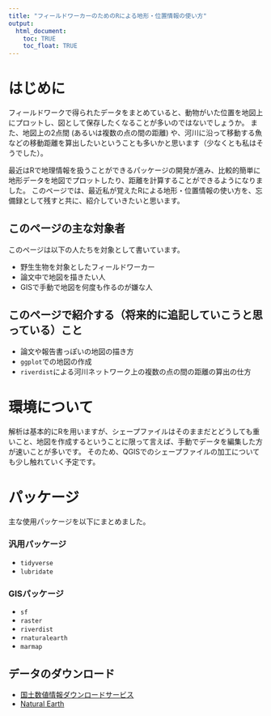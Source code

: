 ```yaml
---
title: "フィールドワーカーのためのRによる地形・位置情報の使い方"
output:
  html_document:
    toc: TRUE
    toc_float: TRUE
---
```



# はじめに

フィールドワークで得られたデータをまとめていると、動物がいた位置を地図上にプロットし、図として保存したくなることが多いのではないでしょうか。
また、地図上の2点間 (あるいは複数の点の間の距離) や、河川に沿って移動する魚などの移動距離を算出したいということも多いかと思います（少なくとも私はそうでした）。

最近はRで地理情報を扱うことができるパッケージの開発が進み、比較的簡単に地形データを地図でプロットしたり、距離を計算することができるようになりました。
このページでは、最近私が覚えたRによる地形・位置情報の使い方を、忘備録として残すと共に、紹介していきたいと思います。

## このページの主な対象者

このページは以下の人たちを対象として書いています。

- 野生生物を対象としたフィールドワーカー
- 論文中で地図を描きたい人
- GISで手動で地図を何度も作るのが嫌な人

## このページで紹介する（将来的に追記していこうと思っている）こと

- 論文や報告書っぽいの地図の描き方
- `ggplot`での地図の作成
- `riverdist`による河川ネットワーク上の複数の点の間の距離の算出の仕方


# 環境について

解析は基本的にRを用いますが、シェープファイルはそのままだとどうしても重いこと、地図を作成するということに限って言えば、手動でデータを編集した方が速いことが多いです。
そのため、QGISでのシェープファイルの加工についても少し触れていく予定です。


# パッケージ

主な使用パッケージを以下にまとめました。

### 汎用パッケージ

- `tidyverse`
- `lubridate`

### GISパッケージ

- `sf`
- `raster`
- `riverdist`
- `rnaturalearth`
- `marmap`

## データのダウンロード

- [国土数値情報ダウンロードサービス](https://nlftp.mlit.go.jp/ksj/gml/datalist/KsjTmplt-W05.html)
- [Natural Earth](https://www.naturalearthdata.com/)
